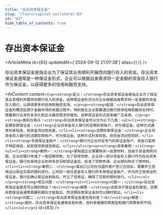 ```yaml
---
title: "存出资本保证金"
slug: "/learn/capital-collateral-83"
id: "83"
hide_table_of_contents: true
---
```



# 存出资本保证金

<ArticleMeta id={83} updatedAt={'2024-09-12 21:07:38'} alias={`[]`} />
<div className='border-solid border-b border-t-0 my-4 border-[var(--ifm-color-gray-300)]' />

存出资本保证金是指企业为了保证其业务顺利开展而向银行存入的资金。存出资本保证金通常是一种保证金形式，企业可以根据自身需求将一定金额的资金存入银行作为保证金，以获得更多的信用和融资支持。

<AIContent content={`<p><strong>定义：</strong>存出资本保证金是指企业为了保证其业务顺利开展而向银行存入的资金。这种保证金形式允许企业根据自身需求将一定金额的资金存入银行，以获得更多的信用和融资支持。</p><p><strong>起源：</strong>存出资本保证金的概念起源于金融市场的发展过程中，特别是在企业需要通过银行获得信用和融资支持时。随着银行业务的复杂化和企业融资需求的增加，这种保证金形式逐渐被广泛采用。</p><p><strong>类别与特点：</strong>存出资本保证金可以分为以下几类：<ul><li><strong>定期存款保证金：</strong>企业将资金存入银行的定期存款账户，作为保证金。这种方式通常利率较高，但资金流动性较差。</li><li><strong>活期存款保证金：</strong>企业将资金存入银行的活期存款账户，作为保证金。这种方式利率较低，但资金流动性较好。</li><li><strong>专用保证金账户：</strong>银行为企业开设专门的保证金账户，资金只能用于特定用途，如担保贷款或信用证。</li></ul></p><p><strong>具体案例：</strong><ul><li><strong>案例一：</strong>某制造企业需要购买一批原材料，但由于资金周转问题，企业向银行申请了一笔短期贷款。为了获得贷款，企业将一部分资金存入银行作为存出资本保证金。银行在审核企业的财务状况和保证金后，批准了贷款申请，企业顺利购买了原材料。</li><li><strong>案例二：</strong>某出口公司在与国外客户签订合同后，需要开立信用证以保证交易的顺利进行。公司将一部分资金存入银行的专用保证金账户，作为开立信用证的保证金。银行在确认保证金到账后，开立了信用证，确保了交易的顺利进行。</li></ul></p><p><strong>常见问题：</strong><ul><li><strong>问题一：</strong>存出资本保证金是否可以随时取出？<br/><strong>解答：</strong>这取决于保证金的类型。定期存款保证金通常需要到期后才能取出，而活期存款保证金则可以随时取出。</li><li><strong>问题二：</strong>存出资本保证金是否有利息？<br/><strong>解答：</strong>是的，存出资本保证金通常会有利息，但利率根据存款类型和银行政策有所不同。</li></ul></p>`} id={83} />
